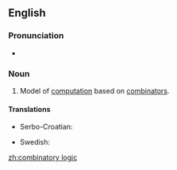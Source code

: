 ==English==

{{wikipedia}}

===Pronunciation===
* {{audio|en-us-combinatory logic.ogg|Audio (US)}}

===Noun===
{{en-noun|-}}

# {{computer science}} Model of [[computation]] based on [[combinator]]s.

====Translations====
{{trans-top|model of computation}}
* Serbo-Croatian: {{t-|sh|kombinatorna logika|f}}
{{trans-mid}}
* Swedish: {{t-|sv|kombinatorisk logik}}
{{trans-bottom}}

[[zh:combinatory logic]]